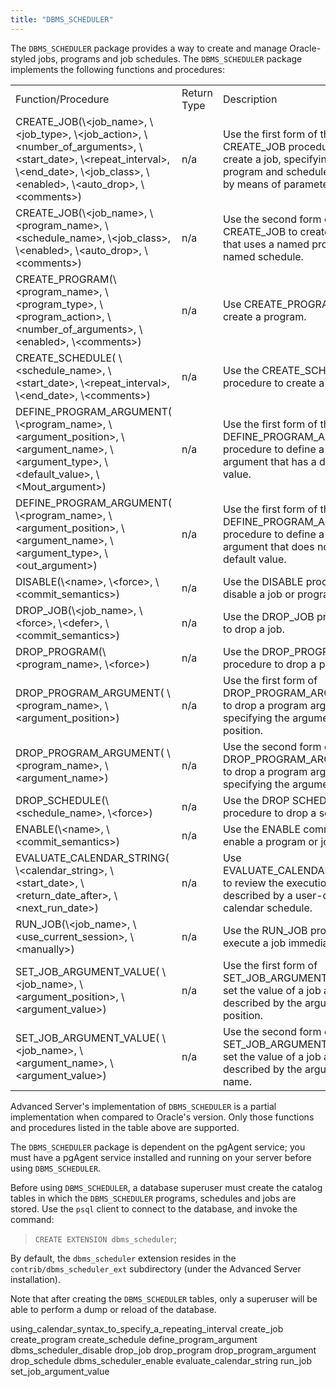 ```yaml
---
title: "DBMS_SCHEDULER"
---
```


The `DBMS_SCHEDULER` package provides a way to create and manage Oracle-styled jobs, programs and job schedules. The `DBMS_SCHEDULER` package implements the following functions and procedures:

|                                                                                                                                                                                                                              |             |                                                                                                                                 |
| ---------------------------------------------------------------------------------------------------------------------------------------------------------------------------------------------------------------------------- | ----------- | ------------------------------------------------------------------------------------------------------------------------------- |
| Function/Procedure                                                                                                                                                                                                           | Return Type | Description                                                                                                                     |
| CREATE_JOB(\\&lt;job_name>, \\&lt;job_type>, \\&lt;job_action>, \\&lt;number_of_arguments>, \\&lt;start_date>, \\&lt;repeat_interval>, \\&lt;end_date>, \\&lt;job_class>, \\&lt;enabled>, \\&lt;auto_drop>, \\&lt;comments>) | n/a         | Use the first form of the CREATE_JOB procedure to create a job, specifying program and schedule details by means of parameters. |
| CREATE_JOB(\\&lt;job_name>, \\&lt;program_name>, \\&lt;schedule_name>, \\&lt;job_class>, \\&lt;enabled>, \\&lt;auto_drop>, \\&lt;comments>)                                                                                  | n/a         | Use the second form of CREATE_JOB to create a job that uses a named program and named schedule.                                 |
| CREATE_PROGRAM(\\&lt;program_name>, \\&lt;program_type>, \\&lt;program_action>, \\&lt;number_of_arguments>, \\&lt;enabled>, \\&lt;comments>)                                                                                 | n/a         | Use CREATE_PROGRAM to create a program.                                                                                         |
| CREATE_SCHEDULE( \\&lt;schedule_name>, \\&lt;start_date>, \\&lt;repeat_interval>, \\&lt;end_date>, \\&lt;comments>)                                                                                                          | n/a         | Use the CREATE_SCHEDULE procedure to create a schedule.                                                                         |
| DEFINE_PROGRAM_ARGUMENT( \\&lt;program_name>, \\&lt;argument_position>, \\&lt;argument_name>, \\&lt;argument_type>, \\&lt;default_value>, \\&lt;Mout_argument>)                                                              | n/a         | Use the first form of the DEFINE_PROGRAM_ARGUMENT procedure to define a program argument that has a default value.              |
| DEFINE_PROGRAM_ARGUMENT( \\&lt;program_name>, \\&lt;argument_position>, \\&lt;argument_name>, \\&lt;argument_type>, \\&lt;out_argument>)                                                                                     | n/a         | Use the first form of the DEFINE_PROGRAM_ARGUMENT procedure to define a program argument that does not have a default value.    |
| DISABLE(\\&lt;name>, \\&lt;force>, \\&lt;commit_semantics>)                                                                                                                                                                  | n/a         | Use the DISABLE procedure to disable a job or program.                                                                          |
| DROP_JOB(\\&lt;job_name>, \\&lt;force>, \\&lt;defer>, \\&lt;commit_semantics>)                                                                                                                                               | n/a         | Use the DROP_JOB procedure to drop a job.                                                                                       |
| DROP_PROGRAM(\\&lt;program_name>, \\&lt;force>)                                                                                                                                                                              | n/a         | Use the DROP_PROGRAM procedure to drop a program.                                                                               |
| DROP_PROGRAM_ARGUMENT( \\&lt;program_name>, \\&lt;argument_position>)                                                                                                                                                        | n/a         | Use the first form of DROP_PROGRAM_ARGUMENT to drop a program argument by specifying the argument position.                     |
| DROP_PROGRAM_ARGUMENT( \\&lt;program_name>, \\&lt;argument_name>)                                                                                                                                                            | n/a         | Use the second form of DROP_PROGRAM_ARGUMENT to drop a program argument by specifying the argument name.                        |
| DROP_SCHEDULE(\\&lt;schedule_name>, \\&lt;force>)                                                                                                                                                                            | n/a         | Use the DROP SCHEDULE procedure to drop a schedule.                                                                             |
| ENABLE(\\&lt;name>, \\&lt;commit_semantics>)                                                                                                                                                                                 | n/a         | Use the ENABLE command to enable a program or job.                                                                              |
| EVALUATE_CALENDAR_STRING( \\&lt;calendar_string>, \\&lt;start_date>, \\&lt;return_date_after>, \\&lt;next_run_date>)                                                                                                         | n/a         | Use EVALUATE_CALENDAR_STRING to review the execution date described by a user-defined calendar schedule.                        |
| RUN_JOB(\\&lt;job_name>, \\&lt;use_current_session>, \\&lt;manually>)                                                                                                                                                        | n/a         | Use the RUN_JOB procedure to execute a job immediately.                                                                         |
| SET_JOB_ARGUMENT_VALUE( \\&lt;job_name>, \\&lt;argument_position>, \\&lt;argument_value>)                                                                                                                                    | n/a         | Use the first form of SET_JOB_ARGUMENT value to set the value of a job argument described by the argument's position.           |
| SET_JOB_ARGUMENT_VALUE( \\&lt;job_name>, \\&lt;argument_name>, \\&lt;argument_value>)                                                                                                                                        | n/a         | Use the second form of SET_JOB_ARGUMENT value to set the value of a job argument described by the argument's name.              |

Advanced Server's implementation of `DBMS_SCHEDULER` is a partial implementation when compared to Oracle's version. Only those functions and procedures listed in the table above are supported.

The `DBMS_SCHEDULER` package is dependent on the pgAgent service; you must have a pgAgent service installed and running on your server before using `DBMS_SCHEDULER`.

Before using `DBMS_SCHEDULER`, a database superuser must create the catalog tables in which the `DBMS_SCHEDULER` programs, schedules and jobs are stored. Use the `psql` client to connect to the database, and invoke the command:

> `CREATE EXTENSION dbms_scheduler`;

By default, the `dbms_scheduler` extension resides in the `contrib/dbms_scheduler_ext` subdirectory (under the Advanced Server installation).

Note that after creating the `DBMS_SCHEDULER` tables, only a superuser will be able to perform a dump or reload of the database.

<div class="toctree" data-maxdepth="6">

using_calendar_syntax_to_specify_a_repeating_interval create_job create_program create_schedule define_program_argument dbms_scheduler_disable drop_job drop_program drop_program_argument drop_schedule dbms_scheduler_enable evaluate_calendar_string run_job set_job_argument_value

</div>
